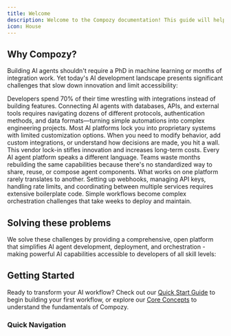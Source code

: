 ```yaml
---
title: Welcome
description: Welcome to the Compozy documentation! This guide will help you get started with building intelligent workflows powered by AI agents and automation.
icon: House
---
```


## Why Compozy?

Building AI agents shouldn't require a PhD in machine learning or months of integration work. Yet today's AI development landscape presents significant challenges that slow down innovation and limit accessibility:

<Steps size="lg" titleComponent="h3">
  <Step title="Fragmented Development" icon="Puzzle">
    Developers spend 70% of their time wrestling with integrations instead of
    building features. Connecting AI agents with databases, APIs, and external
    tools requires navigating dozens of different protocols, authentication
    methods, and data formats—turning simple automations into complex
    engineering projects.
  </Step>
  <Step title="Closed Ecosystems" icon="SlidersHorizontal">
    Most AI platforms lock you into proprietary systems with limited
    customization options. When you need to modify behavior, add custom
    integrations, or understand how decisions are made, you hit a wall. This
    vendor lock-in stifles innovation and increases long-term costs.
  </Step>
  <Step title="Lack of Standards" icon="BookOpen">
    Every AI agent platform speaks a different language. Teams waste months
    rebuilding the same capabilities because there's no standardized way to
    share, reuse, or compose agent components. What works on one platform rarely
    translates to another.
  </Step>
  <Step title="Integration Complexity" icon="GitBranch">
    Setting up webhooks, managing API keys, handling rate limits, and
    coordinating between multiple services requires extensive boilerplate code.
    Simple workflows become complex orchestration challenges that take weeks to
    deploy and maintain.
  </Step>
</Steps>

## Solving these problems

We solve these challenges by providing a comprehensive, open platform that simplifies AI agent development, deployment, and orchestration - making powerful AI capabilities accessible to developers of all skill levels:

<FeatureCardList cols={2} size="lg">
  <FeatureCard
    title="Declarative Open Source Engine"
    description="Build powerful AI workflows using intuitive YAML specification. Define complex automation with simple, human-readable syntax including agent actions, task orchestration, and conditional logic."
    icon="FileCode"
    href="/docs/core/yaml-templates/overview"
  />

  <FeatureCard
    title="Developer Focused & Flexible"
    description="Comprehensive CLI tools with hot-reload development and support for 7 major LLM providers. Switch between OpenAI, Anthropic, Google, and local models without changing workflow logic."
    icon="Bot"
    href="/docs/core/agents/overview"
  />

  <FeatureCard
    title="Advanced Task Orchestration"
    description="Execute complex workflows with 8 task types including parallel execution, conditional routing, and collection processing. Powered by Temporal for reliable distributed execution and fault tolerance."
    icon="Workflow"
    href="/docs/core/workflows/task-types"
  />

  <FeatureCard
    title="JavaScript & TypeScript"
    description="Write tools in JavaScript and TypeScript with full modern language support. Secure Bun runtime with configurable permissions and process isolation for maximum flexibility and safety."
    icon="Shield"
    href="/docs/core/agents/tools"
  />

  <FeatureCard
    title="MCP Protocol Support"
    description="Integrate with external tool servers using the Model Context Protocol. Connect to MCP-compatible services through our built-in proxy server with HTTP and SSE transport support."
    icon="Plug"
    href="/docs/core/mcp/overview"
  />

  <FeatureCard
    title="Enterprise Grade"
    description="Production-ready infrastructure with PostgreSQL persistence, Redis memory management, and Temporal orchestration. Built-in authentication, role-based access control, and comprehensive monitoring."
    icon="Server"
    href="/docs/core/getting-started/installation"
  />
</FeatureCardList>

## Getting Started

Ready to transform your AI workflow? Check out our [Quick Start Guide](/docs/core/getting-started/quick-start) to begin building your first workflow, or explore our [Core Concepts](/docs/core/getting-started/core-concepts) to understand the fundamentals of Compozy.

### Quick Navigation

<ReferenceCardList>
  <ReferenceCard
    title="Learning Paths"
    description="Structured guides for different skill levels and use cases"
    href="/docs/core/reference-index#learning-paths"
    icon="GraduationCap"
  />
  <ReferenceCard
    title="Cross-References"
    description="See how all concepts connect and relate to each other"
    href="/docs/core/reference-index#cross-reference-map"
    icon="Network"
  />
  <ReferenceCard
    title="Quick Reference"
    description="Topic-based quick access to related documentation"
    href="/docs/core/reference-index#topic-based-quick-reference"
    icon="Search"
  />
</ReferenceCardList>
